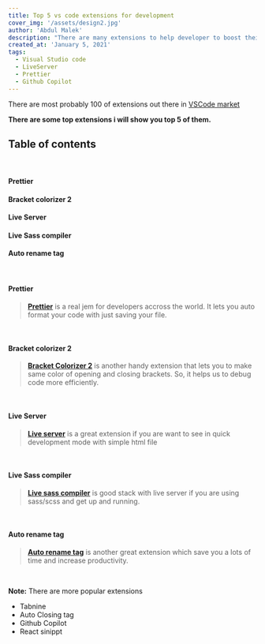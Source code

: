 ```yaml
---
title: Top 5 vs code extensions for development
cover_img: '/assets/design2.jpg'
author: 'Abdul Malek'
description: "There are many extensions to help developer to boost their productivity. I'll show you top 5 extensions based on popularity and experience."
created_at: 'January 5, 2021'
tags:
  - Visual Studio code
  - LiveServer
  - Prettier
  - Github Copilot
---
```


There are most probably 100 of extensions out there in [VSCode market](https://marketplace.visualstudio.com/vscode)

**There are some top extensions i will show you **top 5** of them.**

## **Table of contents**

<br />

#### **Prettier**

#### **Bracket colorizer 2**

#### **Live Server**

#### **Live Sass compiler**

#### **Auto rename tag**

<br />

#### **Prettier**

> **[Prettier](https://marketplace.visualstudio.com/items?itemName=esbenp.prettier-vscode)** is a real jem for developers accross the world.
> It lets you auto format your code with just saving your file.

<br />

#### **Bracket colorizer 2**

> **[Bracket Colorizer 2](https://marketplace.visualstudio.com/items?itemName=CoenraadS.bracket-pair-colorizer-2)** is another handy extension that lets you to make same color of opening and closing brackets. So, it helps us to debug code more efficiently.

<br />

#### **Live Server**

> **[Live server](https://marketplace.visualstudio.com/items?itemName=ritwickdey.LiveServer)** is a great extension if you are want to see in quick development mode with simple html file

<br />

#### **Live Sass compiler**

> **[Live sass compiler](https://marketplace.visualstudio.com/items?itemName=ritwickdey.live-sass)** is good stack with live server if you are using sass/scss and get up and running.

<br />

#### **Auto rename tag**

> **[Auto rename tag](https://marketplace.visualstudio.com/items?itemName=formulahendry.auto-rename-tag)** is another great extension which save you a lots of time and increase productivity.

<br />

**Note:** There are more popular extensions

- Tabnine
- Auto Closing tag
- Github Copilot
- React sinippt

